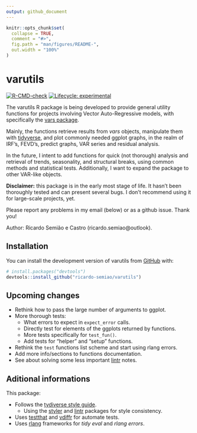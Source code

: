 ```yaml
---
output: github_document
---
```


<!-- README.md is generated from README.Rmd. Please edit that file -->

```r
knitr::opts_chunk$set(
  collapse = TRUE,
  comment = "#>",
  fig.path = "man/figures/README-",
  out.width = "100%"
)
```

# varutils

<!-- badges: start -->
[![R-CMD-check](https://github.com/ricardo-semiao/varutils/actions/workflows/R-CMD-check.yaml/badge.svg)](https://github.com/ricardo-semiao/varutils/actions/workflows/R-CMD-check.yaml)
[![Lifecycle: experimental](https://img.shields.io/badge/lifecycle-experimental-orange.svg)](https://lifecycle.r-lib.org/articles/stages.html#experimental)
<!-- badges: end -->

The varutils R package is being developed to provide general utility functions for projects involving Vector Auto-Regressive models, with specifically the [vars package](https://cran.r-project.org/web/packages/vars/index.html).

Mainly, the functions retrieve results from _vars_ objects, manipulate them with [tidyverse](https://www.tidyverse.org/), and plot commonly needed ggplot graphs, in the realm of IRF's, FEVD's, predict graphs, VAR series and residual analysis.

In the future, I intent to add functions for quick (not thorough) analysis and retrieval of trends, seasonality, and structural breaks, using common methods and statistical tests. Additionally, I want to expand the package to other VAR-like objects.

**Disclaimer:** this package is in the early most stage of life. It hasn't been thoroughly tested and can present several bugs. I don't recommend using it for large-scale projects, yet.

Please report any problems in my email (below) or as a github issue. Thank you!

Author: Ricardo Semião e Castro (ricardo.semiao\@outlook).


## Installation

You can install the development version of varutils from [GitHub](https://github.com/) with:

``` r
# install.packages("devtools")
devtools::install_github("ricardo-semiao/varutils")
```

## Upcoming changes

* Rethink how to pass the large number of arguments to ggplot.
* More thorough tests:
  * What errors to expect in `expect_error` calls.
  * Directly test for elements of the ggplots returned by functions.
  * More tests specifically for `test_fun()`.
  * Add tests for "helper" and "setup" functions.
* Rethink the `test` functions list scheme and start using rlang errors.
* Add more info/sections to functions documentation.
* See about solving some less important [lintr](https://lintr.r-lib.org/) notes.


## Aditional informations

This package:

* Follows the [tydiverse style guide](https://style.tidyverse.org/).
  * Using the [styler](https://styler.r-lib.org/) and [lintr](https://lintr.r-lib.org/) packages for style consistency.
* Uses [testthat](https://testthat.r-lib.org/) and [vdiffr](https://vdiffr.r-lib.org/) for automate tests.
* Uses [rlang](https://rlang.r-lib.org/) frameworks for _tidy eval_ and _rlang errors_.
